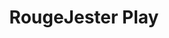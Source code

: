 ---
id: rj
title: RougeJester Play
description: Play the older webGL build for RogueJester
loaderUrl: https://roguejester.kbve.com/Build/WebGL.loader.js
dataUrl: https://media.githubusercontent.com/media/kbve/roguejester.kbve.com/main/Build/WebGL.data.unityweb
old_dataUrl: https://roguejester.kbve.com/Build/WebGL.data.unityweb
frameworkUrl: https://roguejester.kbve.com/Build/WebGL.framework.js.unityweb
codeUrl: https://roguejester.kbve.com/Build/WebGL.wasm.unityweb
tags:
- unity
- unity-webgl
- gaming
- fps
- roguejester
---